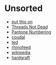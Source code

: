 # Unsorted

- [put this on](http://putthison.com/post/9336250584/my-recommendation-for-jeans-3sixteens-apcs-tend)
- [Threads Not Dead](http://threadsnotdead.com)
- [Pantone Numbering](http://www.pantone.com/pages/pantone/Pantone.aspx?pg=20051&ca=1)
- [coudal](http://coudal.com/fn_table/)
- [ted](https://www.ted.com/talks/malcolm_gladwell)
- [rhinofeed](http://rhinofeed.com/)
- [wikipedia](https://en.wikipedia.org/wiki/Wallpaper_group#The_seventeen_groups)
- [hardgraft](https://www.hardgraft.com/)
